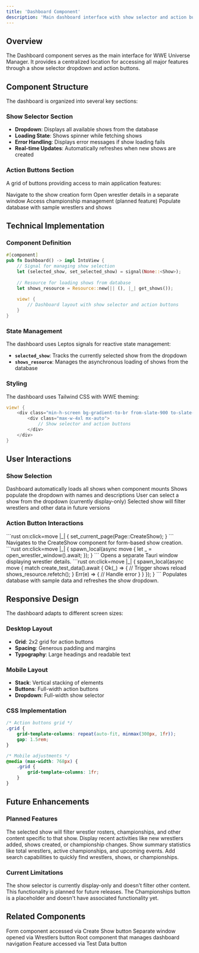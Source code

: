 ```yaml
---
title: 'Dashboard Component'
description: 'Main dashboard interface with show selector and action buttons'
---
```


## Overview

The Dashboard component serves as the main interface for WWE Universe Manager. It provides a centralized location for accessing all major features through a show selector dropdown and action buttons.

## Component Structure

The dashboard is organized into several key sections:

### Show Selector Section
- **Dropdown**: Displays all available shows from the database
- **Loading State**: Shows spinner while fetching shows
- **Error Handling**: Displays error messages if show loading fails
- **Real-time Updates**: Automatically refreshes when new shows are created

### Action Buttons Section
A grid of buttons providing access to main application features:

<CardGroup cols={2}>
  <Card
    title="Create Show"
    icon="plus"
  >
    Navigate to the show creation form
  </Card>
  <Card
    title="Wrestlers"
    icon="users"
  >
    Open wrestler details in a separate window
  </Card>
  <Card
    title="Championships"
    icon="trophy"
  >
    Access championship management (planned feature)
  </Card>
  <Card
    title="Test Data"
    icon="database"
  >
    Populate database with sample wrestlers and shows
  </Card>
</CardGroup>

## Technical Implementation

### Component Definition

```rust
#[component]
pub fn Dashboard() -> impl IntoView {
    // Signal for managing show selection
    let (selected_show, set_selected_show) = signal(None::<Show>);
    
    // Resource for loading shows from database
    let shows_resource = Resource::new(|| (), |_| get_shows());
    
    view! {
        // Dashboard layout with show selector and action buttons
    }
}
```

### State Management

The dashboard uses Leptos signals for reactive state management:

- **`selected_show`**: Tracks the currently selected show from the dropdown
- **`shows_resource`**: Manages the asynchronous loading of shows from the database

### Styling

The dashboard uses Tailwind CSS with WWE theming:

```rust
view! {
    <div class="min-h-screen bg-gradient-to-br from-slate-900 to-slate-800 text-white p-6">
        <div class="max-w-4xl mx-auto">
            // Show selector and action buttons
        </div>
    </div>
}
```

## User Interactions

### Show Selection

<Steps>
  <Step title="Load Shows">
    Dashboard automatically loads all shows when component mounts
  </Step>
  <Step title="Display Dropdown">
    Shows populate the dropdown with names and descriptions
  </Step>
  <Step title="User Selection">
    User can select a show from the dropdown (currently display-only)
  </Step>
  <Step title="Future Enhancement">
    Selected show will filter wrestlers and other data in future versions
  </Step>
</Steps>

### Action Button Interactions

<Tabs>
  <Tab title="Create Show">
    ```rust
    on:click=move |_| {
        set_current_page(Page::CreateShow);
    }
    ```
    Navigates to the CreateShow component for form-based show creation.
  </Tab>
  
  <Tab title="Wrestlers">
    ```rust
    on:click=move |_| {
        spawn_local(async move {
            let _ = open_wrestler_window().await;
        });
    }
    ```
    Opens a separate Tauri window displaying wrestler details.
  </Tab>
  
  <Tab title="Test Data">
    ```rust
    on:click=move |_| {
        spawn_local(async move {
            match create_test_data().await {
                Ok(_) => {
                    // Trigger shows reload
                    shows_resource.refetch();
                }
                Err(e) => {
                    // Handle error
                }
            }
        });
    }
    ```
    Populates database with sample data and refreshes the show dropdown.
  </Tab>
</Tabs>

## Responsive Design

The dashboard adapts to different screen sizes:

### Desktop Layout
- **Grid**: 2x2 grid for action buttons
- **Spacing**: Generous padding and margins
- **Typography**: Large headings and readable text

### Mobile Layout
- **Stack**: Vertical stacking of elements
- **Buttons**: Full-width action buttons
- **Dropdown**: Full-width show selector

### CSS Implementation

```css
/* Action buttons grid */
.grid {
    grid-template-columns: repeat(auto-fit, minmax(300px, 1fr));
    gap: 1.5rem;
}

/* Mobile adjustments */
@media (max-width: 768px) {
    .grid {
        grid-template-columns: 1fr;
    }
}
```

## Future Enhancements

### Planned Features

<AccordionGroup>
  <Accordion title="Show Filtering">
    The selected show will filter wrestler rosters, championships, and other content specific to that show.
  </Accordion>
  
  <Accordion title="Recent Activity">
    Display recent activities like new wrestlers added, shows created, or championship changes.
  </Accordion>
  
  <Accordion title="Quick Stats">
    Show summary statistics like total wrestlers, active championships, and upcoming events.
  </Accordion>
  
  <Accordion title="Search Functionality">
    Add search capabilities to quickly find wrestlers, shows, or championships.
  </Accordion>
</AccordionGroup>

### Current Limitations

<Warning>
The show selector is currently display-only and doesn't filter other content. This functionality is planned for future releases.
</Warning>

<Info>
The Championships button is a placeholder and doesn't have associated functionality yet.
</Info>

## Related Components

<CardGroup cols={2}>
  <Card
    title="CreateShow"
    icon="plus"
    href="/components/create-show"
  >
    Form component accessed via Create Show button
  </Card>
  <Card
    title="WrestlerDetailsWindow"
    icon="users"
    href="/components/wrestler-details-window"
  >
    Separate window opened via Wrestlers button
  </Card>
  <Card
    title="App Router"
    icon="route"
    href="/components/app"
  >
    Root component that manages dashboard navigation
  </Card>
  <Card
    title="Test Data Feature"
    icon="database"
    href="/features/test-data"
  >
    Feature accessed via Test Data button
  </Card>
</CardGroup>